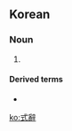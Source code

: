 {{also|式辞}}
==Korean==
{{ko-hanjatab|式|辭}}

===Noun===
{{ko-noun|hangeul=식사|rv=siksa|mr=siksa|y=siksa}}

# {{hanja form of|식사|[[message]]}}

====Derived terms====
* {{ko-inline|式辭하다|siksahada|to [[address]]}}

[[ko:式辭]]